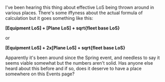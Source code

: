 I've been hearing this thing about effective LoS being thrown around in various places. There's some iffyness about the actual formula of calculation but it goes something like this:

'''[Equipment LoS] + [Plane LoS] + sqrt{fleet base LoS}'''

or

'''[Equipment LoS] + 2x[Plane LoS] + sqrt{fleet base LoS}'''

Apparently it's been around since the Spring event, and needless to say it seems viable somewhat but the numbers aren't solid. Has anyone else heard about this before and if so, does it deserve to have a place somewhere on this Events page?<ac_metadata title="Effective LoS?"> </ac_metadata>
